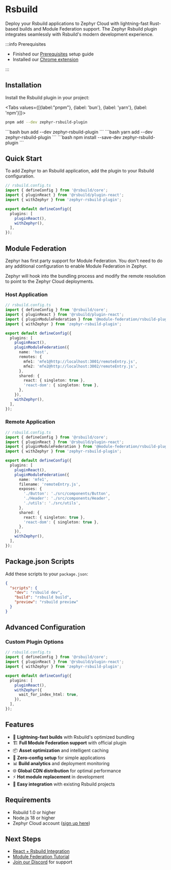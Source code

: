 
# Rsbuild

Deploy your Rsbuild applications to Zephyr Cloud with lightning-fast Rust-based builds and Module Federation support. The Zephyr Rsbuild plugin integrates seamlessly with Rsbuild's modern development experience.

:::info Prerequisites

- Finished our [Prerequisites](/introduction/installation) setup guide
- Installed our [Chrome extension](https://chromewebstore.google.com/detail/zephyr-mission-control/liflhldchhinbaeplljlplhnbkdidedn)

:::

<CodemodDisclaimer />

## Installation

Install the Rsbuild plugin in your project:

<Tabs values={[{label:"pnpm"}, {label: 'bun'}, {label: 'yarn'}, {label: 'npm'}]}>
<Tab>
```bash
pnpm add --dev zephyr-rsbuild-plugin
```
</Tab>
<Tab>
```bash
bun add --dev zephyr-rsbuild-plugin
```
</Tab>
<Tab>
```bash
yarn add --dev zephyr-rsbuild-plugin
```
</Tab>
<Tab>
```bash
npm install --save-dev zephyr-rsbuild-plugin
```
</Tab>
</Tabs>

## Quick Start

To add Zephyr to an Rsbuild application, add the plugin to your Rsbuild configuration.

```typescript
// rsbuild.config.ts
import { defineConfig } from '@rsbuild/core';
import { pluginReact } from '@rsbuild/plugin-react';
import { withZephyr } from 'zephyr-rsbuild-plugin';

export default defineConfig({
  plugins: [
    pluginReact(),
    withZephyr(),
  ],
});
```

## Module Federation

Zephyr has first party support for Module Federation. You don't need to do any additional configuration to enable Module Federation in Zephyr.

Zephyr will hook into the bundling process and modify the remote resolution to point to the Zephyr Cloud deployments.

### Host Application

```typescript
// rsbuild.config.ts
import { defineConfig } from '@rsbuild/core';
import { pluginReact } from '@rsbuild/plugin-react';
import { pluginModuleFederation } from '@module-federation/rsbuild-plugin';
import { withZephyr } from 'zephyr-rsbuild-plugin';

export default defineConfig({
  plugins: [
    pluginReact(),
    pluginModuleFederation({
      name: 'host',
      remotes: {
        mfe1: 'mfe1@http://localhost:3001/remoteEntry.js',
        mfe2: 'mfe2@http://localhost:3002/remoteEntry.js',
      },
      shared: {
        react: { singleton: true },
        'react-dom': { singleton: true },
      },
    }),
    withZephyr(),
  ],
});
```

### Remote Application

```typescript
// rsbuild.config.ts
import { defineConfig } from '@rsbuild/core';
import { pluginReact } from '@rsbuild/plugin-react';
import { pluginModuleFederation } from '@module-federation/rsbuild-plugin';
import { withZephyr } from 'zephyr-rsbuild-plugin';

export default defineConfig({
  plugins: [
    pluginReact(),
    pluginModuleFederation({
      name: 'mfe1',
      filename: 'remoteEntry.js',
      exposes: {
        './Button': './src/components/Button',
        './Header': './src/components/Header',
        './utils': './src/utils',
      },
      shared: {
        react: { singleton: true },
        'react-dom': { singleton: true },
      },
    }),
    withZephyr(),
  ],
});
```

## Package.json Scripts

Add these scripts to your `package.json`:

```json
{
  "scripts": {
    "dev": "rsbuild dev",
    "build": "rsbuild build",
    "preview": "rsbuild preview"
  }
}
```

## Advanced Configuration

### Custom Plugin Options

```typescript
// rsbuild.config.ts
import { defineConfig } from '@rsbuild/core';
import { pluginReact } from '@rsbuild/plugin-react';
import { withZephyr } from 'zephyr-rsbuild-plugin';

export default defineConfig({
  plugins: [
    pluginReact(),
    withZephyr({
      wait_for_index_html: true,
    }),
  ],
});
```

## Features

- 🚀 **Lightning-fast builds** with Rsbuild's optimized bundling
- 🏗️ **Full Module Federation support** with official plugin
- 📦 **Asset optimization** and intelligent caching
- 🔧 **Zero-config setup** for simple applications
- 📊 **Build analytics** and deployment monitoring
- 🌐 **Global CDN distribution** for optimal performance
- ⚡ **Hot module replacement** in development
- 🔗 **Easy integration** with existing Rsbuild projects

## Requirements

- Rsbuild 1.0 or higher
- Node.js 18 or higher
- Zephyr Cloud account ([sign up here](https://app.zephyr-cloud.io))

## Next Steps

- [React + Rsbuild Integration](/integrations/react-rsbuild)
- [Module Federation Tutorial](/tutorials/create-mf-app)
- [Join our Discord](https://zephyr-cloud.io/discord) for support